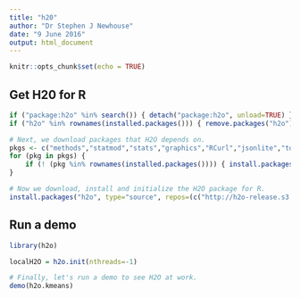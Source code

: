 ```yaml
---
title: "h20"
author: "Dr Stephen J Newhouse"
date: "9 June 2016"
output: html_document
---
```


```r
knitr::opts_chunk$set(echo = TRUE)
```


## Get H20 for R

```r
if ("package:h2o" %in% search()) { detach("package:h2o", unload=TRUE) }
if ("h2o" %in% rownames(installed.packages())) { remove.packages("h2o") }

# Next, we download packages that H2O depends on.
pkgs <- c("methods","statmod","stats","graphics","RCurl","jsonlite","tools","utils")
for (pkg in pkgs) {
    if (! (pkg %in% rownames(installed.packages()))) { install.packages(pkg) }
}

# Now we download, install and initialize the H2O package for R.
install.packages("h2o", type="source", repos=(c("http://h2o-release.s3.amazonaws.com/h2o/rel-turchin/8/R")))
```

## Run a demo

```r
library(h2o)

localH2O = h2o.init(nthreads=-1)

# Finally, let's run a demo to see H2O at work.
demo(h2o.kmeans)



```

